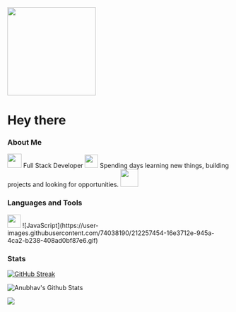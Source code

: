 <Images id="header" align="center">
  <img src="https://media.giphy.com/media/gjrYDwbjnK8x36xZIO/giphy.gif" width="200" />
</Images>

# Hey there

### About Me

<img src="https://github.com/Anmol-Baranwal/Cool-GIFs-For-GitHub/assets/74038190/76036311-c8ea-4247-8bf8-a7077623036c" width="32" />
Full Stack Developer

<img src="https://github.com/Anmol-Baranwal/Cool-GIFs-For-GitHub/assets/74038190/87b72768-3740-4648-b118-c3164ff654cd" width="30" />
Spending days learning new things, building projects and looking for opportunities.

<a href="https://www.linkedin.com/in/anubhav-singh-chandel/">
  <img src="https://user-images.githubusercontent.com/74038190/235294012-0a55e343-37ad-4b0f-924f-c8431d9d2483.gif" width="40" />
</a>

### Languages and Tools
<img src="https://user-images.githubusercontent.com/74038190/212284087-bbe7e430-757e-4901-90bf-4cd2ce3e1852.gif" width="30" />

<Images align="center">
  ![JavaScript](https://user-images.githubusercontent.com/74038190/212257454-16e3712e-945a-4ca2-b238-408ad0bf87e6.gif)
</Images>

### Stats

[![GitHub Streak](https://streak-stats.demolab.com?user=AnubhavSinghChandel&theme=synthwave&date_format=j%20M%5B%20Y%5D)](https://git.io/streak-stats)

![Anubhav's Github Stats](https://github-readme-stats.vercel.app/api?username=AnubhavSinghChandel&show_icons=true&theme=synthwave)

<Images>
  <img src="https://user-images.githubusercontent.com/74038190/212744287-14f66c13-5458-40dc-9244-8ff533fc8f4a.gif" />
</Images>

